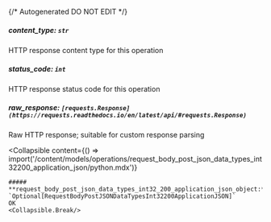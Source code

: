 {/* Autogenerated DO NOT EDIT  */}

##### **content_type:** `str`
HTTP response content type for this operation

##### **status_code:** `int`
HTTP response status code for this operation

##### **raw_response:** `[requests.Response](https://requests.readthedocs.io/en/latest/api/#requests.Response)`
Raw HTTP response; suitable for custom response parsing

<Collapsible
    content={() => import('/content/models/operations/request_body_post_json_data_types_int32200_application_json/python.mdx')}
>
    ##### **request_body_post_json_data_types_int32_200_application_json_object:** `Optional[RequestBodyPostJSONDataTypesInt32200ApplicationJSON]`
    OK
    <Collapsible.Break/>
</Collapsible>

